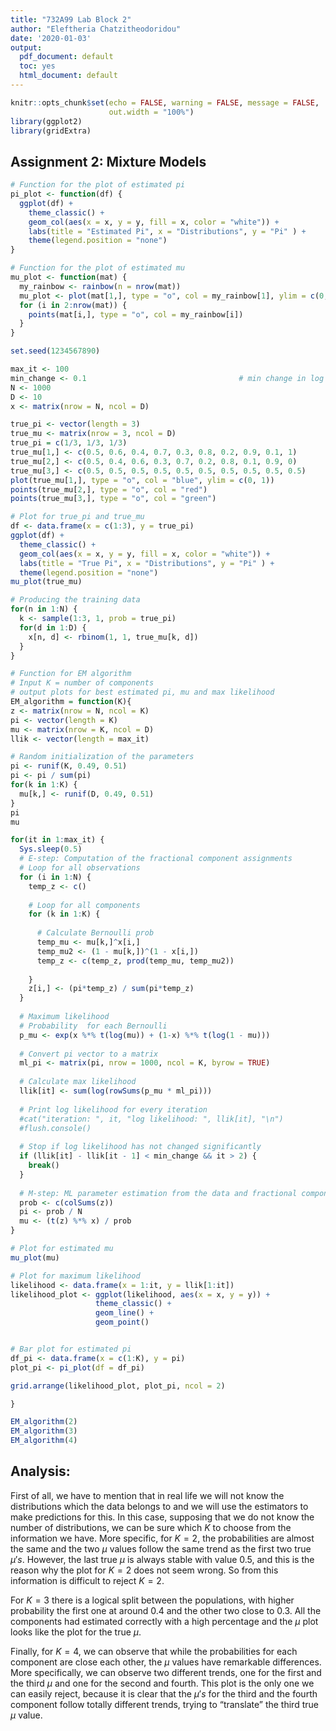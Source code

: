 ```yaml
---
title: "732A99 Lab Block 2"
author: "Eleftheria Chatzitheodoridou"
date: '2020-01-03'
output: 
  pdf_document: default
  toc: yes
  html_document: default
---
```


```r
knitr::opts_chunk$set(echo = FALSE, warning = FALSE, message = FALSE, 
                      out.width = "100%")
library(ggplot2)
library(gridExtra)
```

## Assignment 2: Mixture Models

```r
# Function for the plot of estimated pi 
pi_plot <- function(df) {
  ggplot(df) +
    theme_classic() +
    geom_col(aes(x = x, y = y, fill = x, color = "white")) +
    labs(title = "Estimated Pi", x = "Distributions", y = "Pi" ) +
    theme(legend.position = "none")
}

# Function for the plot of estimated mu 
mu_plot <- function(mat) {
  my_rainbow <- rainbow(n = nrow(mat))
  mu_plot <- plot(mat[1,], type = "o", col = my_rainbow[1], ylim = c(0, 1))
  for (i in 2:nrow(mat)) {  
    points(mat[i,], type = "o", col = my_rainbow[i])
  }
}

set.seed(1234567890)

max_it <- 100                                                                             # max number of EM iterations
min_change <- 0.1                                  # min change in log likelihood between two consecutive EM iterations
N <- 1000                                                                                 # number of training points
D <- 10                                                                                   # number of dimensions
x <- matrix(nrow = N, ncol = D)                                                           # training data

true_pi <- vector(length = 3)                                                             # true mixing coefficients
true_mu <- matrix(nrow = 3, ncol = D)                                                     # true conditional distributions
true_pi = c(1/3, 1/3, 1/3)
true_mu[1,] <- c(0.5, 0.6, 0.4, 0.7, 0.3, 0.8, 0.2, 0.9, 0.1, 1)
true_mu[2,] <- c(0.5, 0.4, 0.6, 0.3, 0.7, 0.2, 0.8, 0.1, 0.9, 0)
true_mu[3,] <- c(0.5, 0.5, 0.5, 0.5, 0.5, 0.5, 0.5, 0.5, 0.5, 0.5)
plot(true_mu[1,], type = "o", col = "blue", ylim = c(0, 1))
points(true_mu[2,], type = "o", col = "red")
points(true_mu[3,], type = "o", col = "green")

# Plot for true_pi and true_mu
df <- data.frame(x = c(1:3), y = true_pi)
ggplot(df) +
  theme_classic() +
  geom_col(aes(x = x, y = y, fill = x, color = "white")) +
  labs(title = "True Pi", x = "Distributions", y = "Pi" ) +
  theme(legend.position = "none")
mu_plot(true_mu)

# Producing the training data
for(n in 1:N) {
  k <- sample(1:3, 1, prob = true_pi)
  for(d in 1:D) {
    x[n, d] <- rbinom(1, 1, true_mu[k, d])
  }
}

# Function for EM algorithm 
# Input K = number of components 
# output plots for best estimated pi, mu and max likelihood
EM_algorithm = function(K){
z <- matrix(nrow = N, ncol = K)                                                          # fractional component assignments
pi <- vector(length = K)                                                                 # mixing coefficients
mu <- matrix(nrow = K, ncol = D)                                                         # conditional distributions
llik <- vector(length = max_it)                                                          # log likelihood of the EM iterations

# Random initialization of the parameters
pi <- runif(K, 0.49, 0.51)
pi <- pi / sum(pi)
for(k in 1:K) {
  mu[k,] <- runif(D, 0.49, 0.51)
}
pi
mu

for(it in 1:max_it) {
  Sys.sleep(0.5)
  # E-step: Computation of the fractional component assignments
  # Loop for all observations 
  for (i in 1:N) {
    temp_z <- c()
    
    # Loop for all components
    for (k in 1:K) {
      
      # Calculate Bernoulli prob
      temp_mu <- mu[k,]^x[i,]
      temp_mu2 <- (1 - mu[k,])^(1 - x[i,])
      temp_z <- c(temp_z, prod(temp_mu, temp_mu2))
      
    }
    z[i,] <- (pi*temp_z) / sum(pi*temp_z) 
  } 
  
  # Maximum likelihood
  # Probability  for each Bernoulli
  p_mu <- exp(x %*% t(log(mu)) + (1-x) %*% t(log(1 - mu)))
  
  # Convert pi vector to a matrix
  ml_pi <- matrix(pi, nrow = 1000, ncol = K, byrow = TRUE)
  
  # Calculate max likelihood 
  llik[it] <- sum(log(rowSums(p_mu * ml_pi)))
  
  # Print log likelihood for every iteration
  #cat("iteration: ", it, "log likelihood: ", llik[it], "\n")
  #flush.console() 
  
  # Stop if log likelihood has not changed significantly
  if (llik[it] - llik[it - 1] < min_change && it > 2) {
    break()
  }
  
  # M-step: ML parameter estimation from the data and fractional component assignments
  prob <- c(colSums(z))
  pi <- prob / N
  mu <- (t(z) %*% x) / prob
}

# Plot for estimated mu
mu_plot(mu)

# Plot for maximum likelihood
likelihood <- data.frame(x = 1:it, y = llik[1:it])
likelihood_plot <- ggplot(likelihood, aes(x = x, y = y)) +
                   theme_classic() +
                   geom_line() +
                   geom_point() 


# Bar plot for estimated pi
df_pi <- data.frame(x = c(1:K), y = pi)
plot_pi <- pi_plot(df = df_pi)

grid.arrange(likelihood_plot, plot_pi, ncol = 2)

}

EM_algorithm(2)
EM_algorithm(3)
EM_algorithm(4)

```

## Analysis:

First of all, we have to mention that in real life we will not know the distributions which the data belongs to and we will use the estimators to make predictions for this. In this case, supposing that we do not know the number of distributions, we can be sure which $K$ to choose from the information we have. More specific, for $K = 2$, the probabilities are almost the same and the two $\mu$ values follow the same trend as the first two true $\mu's$. However, the last true $\mu$ is always stable with value 0.5, and this is the reason why the plot for $K = 2$ does not seem wrong. So
from this information is difficult to reject $K = 2$.

For $K = 3$ there is a logical split between the populations, with higher probability the first one at around 0.4 and the other two close to 0.3. All the components had estimated correctly with a high percentage and the $\mu$ plot looks like the plot for the true $\mu$.

Finally, for $K = 4$, we can observe that while the probabilities for each component are close each other, the $\mu$ values have remarkable differences.
More specifically, we can observe two different trends, one for the first and the third $\mu$ and one for the second and fourth. This plot is the only one we can easily reject, because it is clear that the $\mu's$ for the  third and the fourth component follow totally different trends, trying to
"translate" the third true $\mu$ value.

